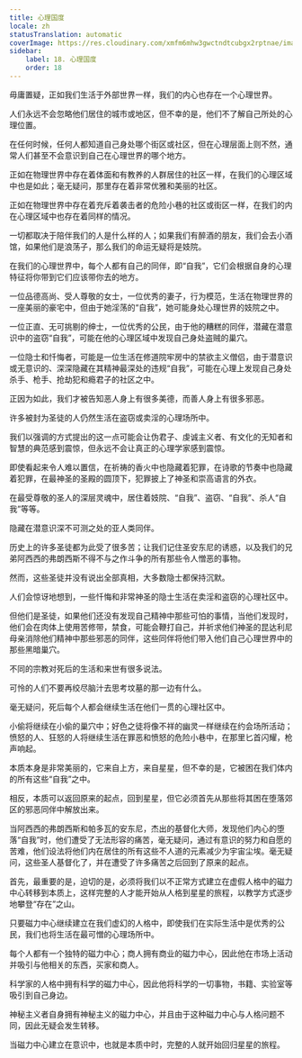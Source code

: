 ```yaml
---
title: 心理国度
locale: zh
statusTranslation: automatic
coverImage: https://res.cloudinary.com/xmfm6mhw3gwctndtcubgx2rptnae/image/upload/v1741354419/small_cover_la_gran_rebelion_28716e29d2.webp
sidebar:
    label: 18. 心理国度
    order: 18
---
```

毋庸置疑，正如我们生活于外部世界一样，我们的内心也存在一个心理世界。

人们永远不会忽略他们居住的城市或地区，但不幸的是，他们不了解自己所处的心理位置。

在任何时候，任何人都知道自己身处哪个街区或社区，但在心理层面上则不然，通常人们甚至不会意识到自己在心理世界的哪个地方。

正如在物理世界中存在着体面和有教养的人群居住的社区一样，在我们的心理区域中也是如此；毫无疑问，那里存在着非常优雅和美丽的社区。

正如在物理世界中存在着充斥着袭击者的危险小巷的社区或街区一样，在我们的内在心理区域中也存在着同样的情况。

一切都取决于陪伴我们的人是什么样的人；如果我们有醉酒的朋友，我们会去小酒馆，如果他们是浪荡子，那么我们的命运无疑将是妓院。

在我们的心理世界中，每个人都有自己的同伴，即“自我”，它们会根据自身的心理特征将你带到它们应该带你去的地方。

一位品德高尚、受人尊敬的女士，一位优秀的妻子，行为模范，生活在物理世界的一座美丽的豪宅中，但由于她淫荡的“自我”，她可能身处心理世界的妓院之中。

一位正直、无可挑剔的绅士，一位优秀的公民，由于他的糟糕的同伴，潜藏在潜意识中的盗窃“自我”，可能在他的心理区域中发现自己身处盗贼的巢穴。

一位隐士和忏悔者，可能是一位生活在修道院牢房中的禁欲主义僧侣，由于潜意识或无意识的、深深隐藏在其精神最深处的违规“自我”，可能在心理上发现自己身处杀手、枪手、抢劫犯和瘾君子的社区之中。

正因为如此，我们才被告知恶人身上有很多美德，而善人身上有很多邪恶。

许多被封为圣徒的人仍然生活在盗窃或卖淫的心理场所中。

我们以强调的方式提出的这一点可能会让伪君子、虔诚主义者、有文化的无知者和智慧的典范感到震惊，但永远不会让真正的心理学家感到震惊。

即使看起来令人难以置信，在祈祷的香火中也隐藏着犯罪，在诗歌的节奏中也隐藏着犯罪，在最神圣的圣殿的圆顶下，犯罪披上了神圣和崇高语言的外衣。

在最受尊敬的圣人的深层灵魂中，居住着妓院、“自我”、盗窃、“自我”、杀人“自我”等等。

隐藏在潜意识深不可测之处的亚人类同伴。

历史上的许多圣徒都为此受了很多苦；让我们记住圣安东尼的诱惑，以及我们的兄弟阿西西的弗朗西斯不得不与之作斗争的所有那些令人憎恶的事物。

然而，这些圣徒并没有说出全部真相，大多数隐士都保持沉默。

人们会惊讶地想到，一些忏悔和非常神圣的隐士生活在卖淫和盗窃的心理社区中。

但他们是圣徒，如果他们还没有发现自己精神中那些可怕的事情，当他们发现时，他们会在肉体上使用苦修带，禁食，可能会鞭打自己，并祈求他们神圣的昆达利尼母亲消除他们精神中那些邪恶的同伴，这些同伴将他们带入他们自己心理世界中的那些黑暗巢穴。

不同的宗教对死后的生活和来世有很多说法。

可怜的人们不要再绞尽脑汁去思考坟墓的那一边有什么。

毫无疑问，死后每个人都会继续生活在他们一贯的心理社区中。

小偷将继续在小偷的巢穴中；好色之徒将像不祥的幽灵一样继续在约会场所活动；愤怒的人、狂怒的人将继续生活在罪恶和愤怒的危险小巷中，在那里匕首闪耀，枪声响起。

本质本身是非常美丽的，它来自上方，来自星星，但不幸的是，它被困在我们体内的所有这些“自我”之中。

相反，本质可以返回原来的起点，回到星星，但它必须首先从那些将其困在堕落郊区的邪恶同伴中解放出来。

当阿西西的弗朗西斯和帕多瓦的安东尼，杰出的基督化大师，发现他们内心的堕落“自我”时，他们遭受了无法形容的痛苦，毫无疑问，通过有意识的努力和自愿的苦难，他们设法将他们内在居住的所有这些不人道的元素减少为宇宙尘埃。毫无疑问，这些圣人基督化了，并在遭受了许多痛苦之后回到了原来的起点。

首先，最重要的是，迫切的是，必须将我们以不正常方式建立在虚假人格中的磁力中心转移到本质上，这样完整的人才能开始从人格到星星的旅程，以教学方式逐步地攀登“存在”之山。

只要磁力中心继续建立在我们虚幻的人格中，即使我们在实际生活中是优秀的公民，我们也将生活在最可憎的心理场所中。

每个人都有一个独特的磁力中心；商人拥有商业的磁力中心，因此他在市场上活动并吸引与他相关的东西，买家和商人。

科学家的人格中拥有科学的磁力中心，因此他将科学的一切事物，书籍、实验室等吸引到自己身边。

神秘主义者自身拥有神秘主义的磁力中心，并且由于这种磁力中心与人格问题不同，因此无疑会发生转移。

当磁力中心建立在意识中，也就是本质中时，完整的人就开始回归星星的旅程。

